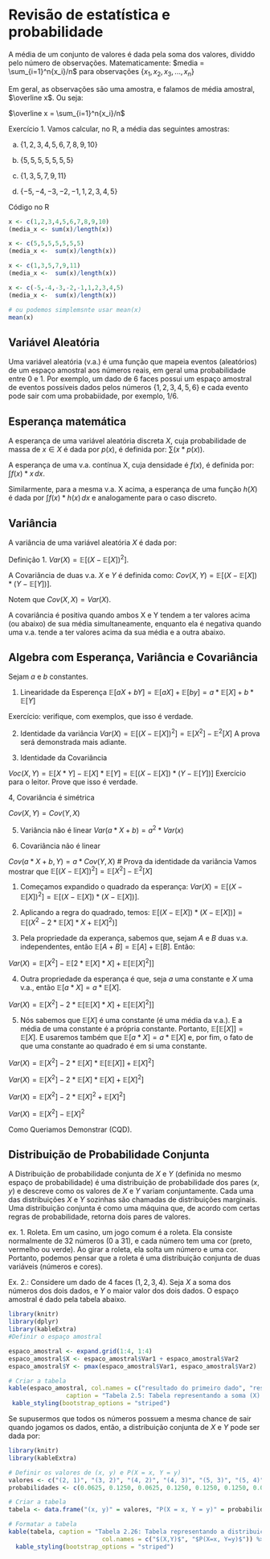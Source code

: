 # Revisão de estatística e probabilidade

A média de um conjunto de valores é dada pela soma dos valores, dividdo pelo número de observações. Matematicamente:
$media = \sum_{i=1}^n{x_i}/n$ para observações $\{ x_1, x_2, x_3, ..., x_n \}$

Em geral, as observações são uma amostra, e falamos de média amostral, $\overline x$. Ou seja:

$\overline x = \sum_{i=1}^n{x_i}/n$

Exercício 1. Vamos calcular, no R, a média das seguintes amostras:

a) $\{1,2,3,4,5,6,7,8,9,10\}$

b) $\{5,5,5,5,5,5,5\}$

c) $\{1,3,5,7,9,11\}$

d) $\{-5,-4,-3,-2,-1,1,2,3,4,5\}$

Código no R

```r
x <- c(1,2,3,4,5,6,7,8,9,10)
(media_x <- sum(x)/length(x))

x <- c(5,5,5,5,5,5,5)
(media_x <-  sum(x)/length(x))

x <- c(1,3,5,7,9,11)
(media_x <-  sum(x)/length(x))

x <- c(-5,-4,-3,-2,-1,1,2,3,4,5)
(media_x <-  sum(x)/length(x))

# ou podemos simplemsnte usar mean(x)
mean(x)
```



## Variável Aleatória

Uma variável aleatória (v.a.) é uma função que mapeia eventos (aleatórios) de um espaço amostral aos números reais, em geral uma probabilidade entre $0$ e $1$. Por exemplo, um dado de $6$ faces possui um espaço amostral de eventos possíveis dados pelos números $\{1,2,3,4,5,6\}$ e cada evento pode sair com uma probabiidade, por exemplo, $1/6$.

## Esperança matemática
A esperança de uma variável aleatória discreta $X$, cuja probabilidade de massa de $x \in X$ é dada por $p(x)$, é definida por: $\sum(x*p(x))$.

A esperança de uma v.a. contínua X, cuja densidade é $f(x)$, é definida por: $\int f(x)*x\,dx$.

Similarmente, para a mesma v.a. X acima, a esperança de uma função $h(X)$ é dada por  $\int f(x)*h(x)\,dx$ e analogamente para o caso discreto.

## Variância

A variância de uma variável aleatória $X$ é dada por:

Definição 1. $Var(X) = \mathbb{E}[(X - \mathbb{E}[X])^2]$.

A Covariância de duas v.a. $X$ e $Y$ é definida como:
$Cov(X,Y) = \mathbb{E}[(X -  \mathbb{E}[X])*(Y -  \mathbb{E}[Y])]$.

Notem que $Cov(X,X) = Var(X)$.

A covariância é positiva quando ambos X e Y tendem a ter valores acima (ou abaixo) de sua média simultaneamente, enquanto ela é negativa quando uma v.a. tende a ter valores acima da sua média e a outra abaixo.

## Algebra com Esperança, Variância e Covariância

Sejam $a$ e $b$ constantes.

1.  Linearidade da Esperença
$\mathbb{E}[aX + bY] =\mathbb{E}[aX] + \mathbb{E}[by] =  a*\mathbb{E}[X] + b*\mathbb{E}[Y]$

Exercício: verifique, com exemplos, que isso é verdade.

2. Identidade da variância
 $Var(X) = \mathbb{E}[(X - \mathbb{E}[X])^2] = \mathbb{E}[X^2] - \mathbb{E}^2[X]$
 A prova será demonstrada mais adiante.

3. Identidade da Covariância

$Voc(X,Y) = \mathbb{E}[X*Y] - \mathbb{E}[X]*\mathbb{E}[Y] =  \mathbb{E}[(X -  \mathbb{E}[X])*(Y -  \mathbb{E}[Y])]$
Exercício para o leitor. Prove que isso é verdade.

4, Covariância é simétrica

$Cov(X,Y) = Cov(Y,X)$

5. Variância não é linear
 $Var(a*X + b) = a^2*Var(x)$

 6. Covariância não é linear

 $Cov(a*X + b,Y) = a*Cov(Y,X)$
# Prova da identidade da variância
Vamos mostrar que $\mathbb{E}[(X - \mathbb{E}[X])^2] = \mathbb{E}[X^2] - \mathbb{E}^2[X]$

1. Começamos expandido o quadrado da esperança:
$Var(X) = \mathbb{E}[(X - \mathbb{E}[X])^2] = \mathbb{E}[(X - \mathbb{E}[X]) * (X - \mathbb{E}[X])]$.

2. Aplicando a regra do quadrado, temos:
$\mathbb{E}[(X - \mathbb{E}[X]) * (X - \mathbb{E}[X])] = \mathbb{E}[(X^2 - 2* \mathbb{E}[X]*X + \mathbb{E}[X]^2)]$

3. Pela propriedade da experança, sabemos que, sejam $A$ e $B$ duas v.a. independentes, então $\mathbb{E}[A + B] = \mathbb{E}[A] + \mathbb{E}[B]$. Então:

$Var(X) = \mathbb{E}[X^2] - \mathbb{E}[2*\mathbb{E}[X]*X] + \mathbb{E}[\mathbb{E}[X]^2]]$

4. Outra propriedade da esperança é que, seja $a$ uma constante e $X$ uma v.a., então $\mathbb{E}[a*X] = a*\mathbb{E}[X]$.


$Var(X) = \mathbb{E}[X^2] - 2*\mathbb{E}[\mathbb{E}[X]*X] + \mathbb{E}[\mathbb{E}[X]^2]]$

5. Nós sabemos que $\mathbb{E}[X]$ é uma constante (é uma média da v.a.). E a média de uma constante é a própria constante. Portanto, $\mathbb{E}[\mathbb{E}[X]] = \mathbb{E}[X]$. E usaremos também que $\mathbb{E}[a*X] = a*\mathbb{E}[X]$ e, por fim, o fato de que uma constante ao quadrado é em si uma constante.

$Var(X) = \mathbb{E}[X^2] - 2*\mathbb{E}[X] * \mathbb{E}[\mathbb{E}[X]] + \mathbb{E}[X]^2]$

$Var(X) = \mathbb{E}[X^2] - 2*\mathbb{E}[X] * \mathbb{E}[X] + \mathbb{E}[X]^2]$

$Var(X) = \mathbb{E}[X^2] - 2*\mathbb{E}[X]^2 + \mathbb{E}[X]^2]$

$Var(X) = \mathbb{E}[X^2] - \mathbb{E}[X]^2$

Como Queriamos Demonstrar (CQD).



## Distribuição de Probabilidade Conjunta

A Distribuição de probabilidade conjunta de $X$ e $Y$ (definida no mesmo espaço de probabilidade) é uma distribuição de probabilidade dos pares $(x,y)$ e descreve como os valores de $X$ e $Y$ variam conjuntamente. Cada uma das distribuições $X$ e $Y$ sozinhas são chamadas de distribuições marginais. Uma distribuição conjunta é como uma máquina que, de acordo com certas regras de probabilidade, retorna dois pares de valores.

ex. 1.
Roleta. Em um casino, um jogo comum é a roleta. Ela consiste normalmente de 32 números (0 a 31), e cada número tem uma cor (preto, vermelho ou verde). Ao girar a roleta, ela solta um número e uma cor. Portanto, podemos pensar que a roleta é uma distribuição conjunta de duas variáveis (números e cores).

Ex. 2.:
Considere um dado de 4 faces $( 1, 2, 3, 4 )$. Seja $X$ a soma dos números dos dois dados, e $Y$ o maior valor dos dois dados. O espaço amostral é dado pela tabela abaixo.


```r
library(knitr)
library(dplyr)
library(kableExtra)
#Definir o espaço amostral

espaco_amostral <- expand.grid(1:4, 1:4)
espaco_amostral$X <- espaco_amostral$Var1 + espaco_amostral$Var2
espaco_amostral$Y <- pmax(espaco_amostral$Var1, espaco_amostral$Var2)

# Criar a tabela
kable(espaco_amostral, col.names = c("resultado do primeiro dado", "resultado do segundo dado", "X", "Y"),
                caption = "Tabela 2.5: Tabela representando a soma (X) and o maior valor (Y) do lançamento de dois dados de quatro lados") %>%
 kable_styling(bootstrap_options = "striped")


```

Se supusermos que todos os números possuem a mesma chance de sair quando jogamos os dados, então, a distribuição conjunta de $X$ e $Y$ pode ser dada por:

```r
library(knitr)
library(kableExtra)

# Definir os valores de (x, y) e P(X = x, Y = y)
valores <- c("(2, 1)", "(3, 2)", "(4, 2)", "(4, 3)", "(5, 3)", "(5, 4)", "(6, 3)", "(6, 4)", "(7, 4)", "(8, 4)")
probabilidades <- c(0.0625, 0.1250, 0.0625, 0.1250, 0.1250, 0.1250, 0.0625, 0.1250, 0.1250, 0.0625)

# Criar a tabela
tabela <- data.frame("(x, y)" = valores, "P(X = x, Y = y)" = probabilidades)

# Formatar a tabela
kable(tabela, caption = "Tabela 2.26: Tabela representando a distribuição conjunta da soma (X) e o maior (Y) de dois lançamentos de um dado de quatro faces",
                          col.names = c("$(X,Y)$", "$P(X=x, Y=y)$")) %>%
  kable_styling(bootstrap_options = "striped")


```
